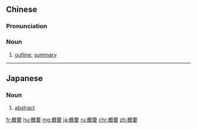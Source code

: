 ==Chinese==
{{zh-forms}}

===Pronunciation===
{{zh-pron
|m=gàilüè
|c=koi3 jiu3
|mn=qz,tw,xm,zz:khài-iàu/xm:kài-iàu
|cat=n
}}

===Noun===
{{zh-noun}}

# [[outline]]; [[summary]]

----

==Japanese==
{{ja-kanjitab|がい|よう|yomi=on}}

===Noun===
{{ja-noun|がいよう}}

# [[abstract]] {{gloss|an abrigement or summary}}

[[fr:概要]]
[[hu:概要]]
[[mg:概要]]
[[ja:概要]]
[[ru:概要]]
[[chr:概要]]
[[zh:概要]]